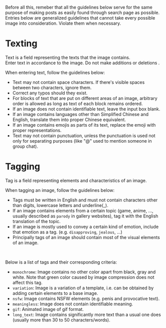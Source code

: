 Before all this, remeber that all the guidelines below serve for the same purpose of making posts as easily found through search page as possible.  
Entries below are generalized guidelines that cannot take every possible image into consideration. Violate them when necessary.

# Texting

Text is a field representing the texts that the image contains.  
Enter text in accordance to the image. Do not make additions or deletions .

When entering text, follow the guidelines below:

- Text may not contain space characters. If there's visible spaces between two characters, ignore them.
- Correct any typos should they exist.
- For blocks of text that are put on different areas of an image, arbitrary order is allowed as long as text of each block remains ordered.
- If an image does not contain identifiable text, leave the input box blank.
- If an image contains languages other than Simplified Chinese and English, translate them into proper Chinese equivalent.
- If an image contains emojis as parts of its text, replace the emoji with proper representations.
- Text may not contain punctuation, unless the punctuation is used not only for separating purposes (like "@" used to mention someone in group chat).

# Tagging

Tag is a field representing elements and characteristics of an image.  

When tagging an image, follow the guidelines below:

- Tags must be written in English and must not contain characters other than digits, lowercase letters and underline(_).
- If an image contains elements from a certain topic (game, anime, ..., usually described as `parody` in gallery websites), tag it with the English translation of the topic.
- If an image is mostly used to convey a certain kind of emotion, include that emotion as a tag. (e.g. `disapproving`, `jealous`, ...)
- Principally tags of an image should contain most of the visual elements of an image.  

<br />

Below is a list of tags and their corresponding criteria:  

- `monochrome`: Image contains no other color apart from black, gray and white. Note that green color caused by image compression does not affect this tag.
- `variation`: Image is a variation of a template, i.e. can be obtained by adding certain elements to a base image.
- `nsfw`: Image contains NSFW elements (e.g. penis and provocative text).
- `meaningless`: Image does not contain identifiable meaning.
- `gif`: Animated image of gif format.
- `long_text`: Image contains significantly more text than a usual one does (usually more than 30 to 50 characters/words).
